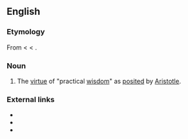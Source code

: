 {{wikipedia}}
==English==

===Etymology===
From {{etyl|grc}} {{term|lang=grc|φρόνησις||practical wisdom}} < {{term|lang=grc|φρονεῖν|tr=phronein||to think}} < {{term|lang=grc|φρήν|tr=phrēn||mind}}.

===Noun===
{{en-noun|-}}

# {{philosophy}} The [[virtue]] of "practical [[wisdom]]" as [[posited]] by [[Aristotle]].

===External links===
* {{R:Webster 1913}}
* {{R:Century 1911}}
* {{R:OneLook}}